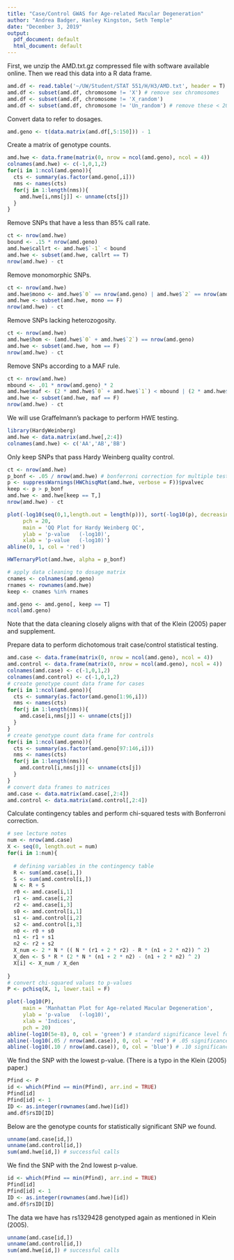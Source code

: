---
title: "Case/Control GWAS for Age-related Macular Degeneration"
author: "Andrea Badger, Hanley Kingston, Seth Temple"
date: "December 3, 2019"
output:
  pdf_document: default
  html_document: default
---

First, we unzip the AMD.txt.gz compressed file with software available online. Then we read this data into a R data frame.
```{r}
amd.df <- read.table('~/UW/Student/STAT 551/H/H3/AMD.txt', header = T)
amd.df <- subset(amd.df, chromosome != 'X') # remove sex chromosomes
amd.df <- subset(amd.df, chromosome != 'X_random')
amd.df <- subset(amd.df, chromosome != 'Un_random') # remove these < 20 SNPs
```

Convert data to refer to dosages.
```{r}
amd.geno <- t(data.matrix(amd.df[,5:150])) - 1
```

Create a matrix of genotype counts.
```{r}
amd.hwe <- data.frame(matrix(0, nrow = ncol(amd.geno), ncol = 4))
colnames(amd.hwe) <- c(-1,0,1,2)
for(i in 1:ncol(amd.geno)){
  cts <- summary(as.factor(amd.geno[,i]))
  nms <- names(cts)
  for(j in 1:length(nms)){
    amd.hwe[i,nms[j]] <- unname(cts[j])
  }
}
```

Remove SNPs that have a less than 85% call rate.
```{r}
ct <- nrow(amd.hwe)
bound <- .15 * nrow(amd.geno)
amd.hwe$callrt <- amd.hwe$`-1` < bound
amd.hwe <- subset(amd.hwe, callrt == T)
nrow(amd.hwe) - ct
```

Remove monomorphic SNPs.
```{r}
ct <- nrow(amd.hwe)
amd.hwe$mono <- amd.hwe$`0` == nrow(amd.geno) | amd.hwe$`2` == nrow(amd.geno)
amd.hwe <- subset(amd.hwe, mono == F)
nrow(amd.hwe) - ct
```

Remove SNPs lacking heterozogosity.
```{r}
ct <- nrow(amd.hwe)
amd.hwe$hom <- (amd.hwe$`0` + amd.hwe$`2`) == nrow(amd.geno)
amd.hwe <- subset(amd.hwe, hom == F)
nrow(amd.hwe) - ct
```

Remove SNPs according to a MAF rule.
```{r}
ct <- nrow(amd.hwe)
mbound <- .01 * nrow(amd.geno) * 2
amd.hwe$maf <- (2 * amd.hwe$`0` + amd.hwe$`1`) < mbound | (2 * amd.hwe$`2` + amd.hwe$`1`) < mbound
amd.hwe <- subset(amd.hwe, maf == F)
nrow(amd.hwe) - ct
```

We will use Graffelmann's package to perform HWE testing.
```{r}
library(HardyWeinberg)
amd.hwe <- data.matrix(amd.hwe[,2:4])
colnames(amd.hwe) <- c('AA','AB','BB')
```

Only keep SNPs that pass Hardy Weinberg quality control.
```{r}
ct <- nrow(amd.hwe)
p_bonf <- .05 / nrow(amd.hwe) # bonferroni correction for multiple testing
p <- suppressWarnings(HWChisqMat(amd.hwe, verbose = F))$pvalvec
keep <- p > p_bonf
amd.hwe <- amd.hwe[keep == T,]
nrow(amd.hwe) - ct
```

\newpage
```{r}
plot(-log10(seq(0,1,length.out = length(p))), sort(-log10(p), decreasing = T),
     pch = 20,
     main = 'QQ Plot for Hardy Weinberg QC',
     ylab = 'p-value   (-log10)',
     xlab = 'p-value   (-log10)')
abline(0, 1, col = 'red')
```
\newpage
```{r}
HWTernaryPlot(amd.hwe, alpha = p_bonf)
```

```{r}
# apply data cleaning to dosage matrix
cnames <- colnames(amd.geno)
rnames <- rownames(amd.hwe)
keep <- cnames %in% rnames

amd.geno <- amd.geno[, keep == T]
ncol(amd.geno)
```
Note that the data cleaning closely aligns with that of the Klein (2005) paper and supplement.

\newpage
Prepare data to perform dichotomous trait case/control statistical testing.
```{r}
amd.case <- data.frame(matrix(0, nrow = ncol(amd.geno), ncol = 4))
amd.control <- data.frame(matrix(0, nrow = ncol(amd.geno), ncol = 4))
colnames(amd.case) <- c(-1,0,1,2)
colnames(amd.control) <- c(-1,0,1,2)
# create genotype count data frame for cases
for(i in 1:ncol(amd.geno)){
  cts <- summary(as.factor(amd.geno[1:96,i]))
  nms <- names(cts)
  for(j in 1:length(nms)){
    amd.case[i,nms[j]] <- unname(cts[j])
  }
}
# create genotype count data frame for controls
for(i in 1:ncol(amd.geno)){
  cts <- summary(as.factor(amd.geno[97:146,i]))
  nms <- names(cts)
  for(j in 1:length(nms)){
    amd.control[i,nms[j]] <- unname(cts[j])
  }
}
# convert data frames to matrices
amd.case <- data.matrix(amd.case[,2:4])
amd.control <- data.matrix(amd.control[,2:4])
```

Calculate contingency tables and perform chi-squared tests with Bonferroni correction.
```{r}
# see lecture notes
num <- nrow(amd.case)
X <- seq(0, length.out = num)
for(i in 1:num){
  
  # defining variables in the contingency table
  R <- sum(amd.case[i,])
  S <- sum(amd.control[i,])
  N <- R + S
  r0 <- amd.case[i,1]
  r1 <- amd.case[i,2]
  r2 <- amd.case[i,3]
  s0 <- amd.control[i,1]
  s1 <- amd.control[i,2]
  s2 <- amd.control[i,3]
  n0 <- r0 + s0
  n1 <- r1 + s1
  n2 <- r2 + s2
  X_num <- 2 * N * (( N * (r1 + 2 * r2) - R * (n1 + 2 * n2)) ^ 2)
  X_den <- S * R * (2 * N * (n1 + 2 * n2) - (n1 + 2 * n2) ^ 2)
  X[i] <- X_num / X_den
  
}
# convert chi-squared values to p-values
P <- pchisq(X, 1, lower.tail = F)
```

\newpage
```{r}
plot(-log10(P),
     main = 'Manhattan Plot for Age-related Macular Degeneration',
     ylab = 'p-value   (-log10)',
     xlab = 'Indices',
     pch = 20)
abline(-log10(5e-8), 0, col = 'green') # standard significance level for GWAS
abline(-log10(.05 / nrow(amd.case)), 0, col = 'red') # .05 significance with Bonferroni correction
abline(-log10(.10 / nrow(amd.case)), 0, col = 'blue') # .10 significance with Bonferroni correction
```

\newpage
We find the SNP with the lowest p-value. (There is a typo in the Klein (2005) paper.)
```{r}
Pfind <- P
id <- which(Pfind == min(Pfind), arr.ind = TRUE)
Pfind[id]
Pfind[id] <- 1
ID <- as.integer(rownames(amd.hwe)[id])
amd.df$rsID[ID]
```
Below are the genotype counts for statistically significant SNP we found.
```{r}
unname(amd.case[id,])
unname(amd.control[id,])
sum(amd.hwe[id,]) # successful calls
```

We find the SNP with the 2nd lowest p-value.
```{r}
id <- which(Pfind == min(Pfind), arr.ind = TRUE)
Pfind[id]
Pfind[id] <- 1
ID <- as.integer(rownames(amd.hwe)[id])
amd.df$rsID[ID]
```
The data we have has rs1329428 genotyped again as mentioned in Klein (2005).
```{r}
unname(amd.case[id,])
unname(amd.control[id,])
sum(amd.hwe[id,]) # successful calls
```

